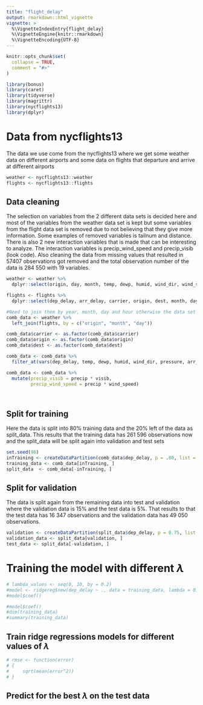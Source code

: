 ```yaml
---
title: "flight_delay"
output: rmarkdown::html_vignette
vignette: >
  %\VignetteIndexEntry{flight_delay}
  %\VignetteEngine{knitr::rmarkdown}
  %\VignetteEncoding{UTF-8}
---
```


```r
knitr::opts_chunk$set(
  collapse = TRUE,
  comment = "#>"
)
```

```r
library(bonus)
library(caret)
library(tidyverse)
library(magrittr)
library(nycflights13)
library(dplyr)
```

# Data from nycflights13
The data we use come from the nycflights13 where we get some weather data on different airports and some data on flights that departure and arrive at different airports
```r
weather <- nycflights13::weather
flights <- nycflights13::flights
```


## Data cleaning 
The selection on variables from the 2 different data sets is decided here and most of the variables from the weather data set is kept but some variables from the flight data set is removed due to not believing that they give more information. Some examples of removed variables is tailnum and distance.
There is also 2 new interaction variables that is made that can be interesting to analyze. The interaction variables is precip_wind_speed and precip_visib (look code).
Also cleaning the data from missing values that resulted in 57407 observations got removed and the total observation number of the data is 284 550 with 19 variables.

```r
weather <- weather %>% 
  dplyr::select(origin, day, month, temp, dewp, humid, wind_dir, wind_speed, precip, pressure, visib)

flights <- flights %>% 
  dplyr::select(dep_delay, arr_delay, carrier, origin, dest, month, day)

#Need to join them by year, month, day and hour otherwise the data set gets too big for only origin 
comb_data <- weather %>% 
  left_join(flights, by = c("origin", "month", "day"))

comb_data$carrier <- as.factor(comb_data$carrier)
comb_data$origin <- as.factor(comb_data$origin)
comb_data$dest <- as.factor(comb_data$dest)

comb_data <- comb_data %>% 
  filter_at(vars(dep_delay, temp, dewp, humid, wind_dir, pressure, arr_delay), all_vars(!is.na(.)))

comb_data <- comb_data %>% 
  mutate(precip_visib = precip * visib,
         precip_wind_speed = precip * wind_speed)

  
```

## Split for training 
Here the data is split into 80% training data and the 20% left of the data as split_data. This results that the training data has 261 596 observations now and the split_data will be split again into validation and test sets 
```r
set.seed(98)
inTraining <- createDataPartition(comb_data$dep_delay, p = .80, list = FALSE)
training_data <- comb_data[inTraining, ]
split_data  <- comb_data[-inTraining, ]
```

## Split for validation 
The data is split again from the remaining data into test and validation where the validation data is 15% and the test data is 5%. That results to that the test data has 16 347 observations and the validation data has 49 050 observations. 
```r

validation <- createDataPartition(split_data$dep_delay, p = 0.75, list = FALSE)
validation_data <- split_data[validation, ]
test_data <- split_data[-validation, ]
```


# Training the model with different $\lambda$ 

```r
# lambda_values <- seq(0, 10, by = 0.2)
#model <- ridgereg$new(dep_delay ~ ., data = training_data, lambda = 0.01)
#model$coef()

```

```r
#model$coef()
#dim(training_data)
#summary(training_data)
```



## Train ridge regressions models for different values of $\lambda$

```r
# rmse <- function(error)
# {
#     sqrt(mean(error^2))
# }

```



## Predict for the best $\lambda$ on the test data
```r

```




